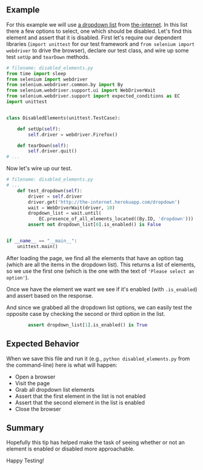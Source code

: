 ## Example

For this example we will use [a dropdown list](http://the-internet.herokuapp.com/dropdown) from [the-internet](http://github.com/saucelabs/the-internet). In this list there a few options to select, one which should be disabled. Let's find this element and assert that it is disabled.
First let's require our dependent libraries (`import unittest` for our test framework and `from selenium import webdriver` to drive the browser), declare our test class, and wire up some test `setUp` and `tearDown` methods.

```python
# filename: disabled_elements.py
from time import sleep
from selenium import webdriver
from selenium.webdriver.common.by import By
from selenium.webdriver.support.ui import WebDriverWait
from selenium.webdriver.support import expected_conditions as EC
import unittest


class DisabledElements(unittest.TestCase):

    def setUp(self):
        self.driver = webdriver.Firefox()

    def tearDown(self):
        self.driver.quit()
# ...
```

Now let's wire up our test.

```python
# filename: disabled_elements.py
# ...
    def test_dropdown(self):
        driver = self.driver
        driver.get('http://the-internet.herokuapp.com/dropdown')
        wait = WebDriverWait(driver, 10)
        dropdown_list = wait.until(
            EC.presence_of_all_elements_located((By.ID, 'dropdown')))
        assert not dropdown_list[0].is_enabled() is False


if __name__ == "__main__":
    unittest.main()

```

After loading the page, we find all the elements that have an option tag (which are all the items in the dropdown list). This returns a list of elements, so we use the first one (which is the one with the text of `'Please select an option'`).

Once we have the element we want we see if it's enabled (with `.is_enabled`) and assert based on the response.

And since we grabbed all the dropdown list options, we can easily test the opposite case by checking the second or third option in the list.

```python
        assert dropdown_list[1].is_enabled() is True
```

## Expected Behavior

When we save this file and run it (e.g., `python disabled_elements.py` from the command-line) here is what will happen:

+ Open a browser
+ Visit the page
+ Grab all dropdown list elements
+ Assert that the first element in the list is not enabled
+ Assert that the second element in the list is enabled
+ Close the browser

## Summary

Hopefully this tip has helped make the task of seeing whether or not an element is enabled or disabled more approachable.

Happy Testing!

